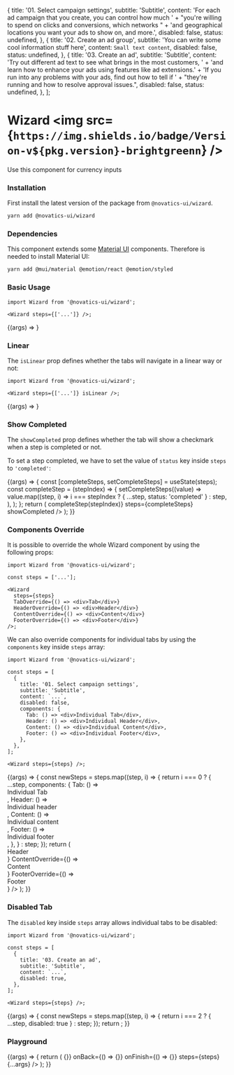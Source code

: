 

  {
    title: '01. Select campaign settings',
    subtitle: 'Subtitle',
    content:
      'For each ad campaign that you create, you can control how much ' +
      "you're willing to spend on clicks and conversions, which networks " +
      'and geographical locations you want your ads to show on, and more.',
    disabled: false,
    status: undefined,
  },
  {
    title: '02. Create an ad group',
    subtitle: 'You can write some cool information stuff here',
    content: `Small text content`,
    disabled: false,
    status: undefined,
  },
  {
    title: '03. Create an ad',
    subtitle: 'Subtitle',
    content:
      'Try out different ad text to see what brings in the most customers, ' +
      'and learn how to enhance your ads using features like ad extensions.' +
      'If you run into any problems with your ads, find out how to tell if ' +
      "they're running and how to resolve approval issues.",
    disabled: false,
    status: undefined,
  },
];

<Meta title="Components/Wizard" component={Wizard} />

# Wizard <img src={`https://img.shields.io/badge/Version-v${pkg.version}-brightgreenn`} />

Use this component for currency inputs

### Installation

First install the latest version of the package from `@novatics-ui/wizard`.

```bash
yarn add @novatics-ui/wizard

```

### Dependencies

This component extends some [Material UI](https://mui.com/material-ui/getting-started/overview/) components. Therefore is needed to install Material UI:

```bash
yarn add @mui/material @emotion/react @emotion/styled
```

### Basic Usage

```tsx
import Wizard from '@novatics-ui/wizard';

<Wizard steps={['...']} />;
```

<Canvas>
  <Story name="Basic Usage">{(args) => <Wizard steps={steps} />}</Story>
</Canvas>

### Linear

The `isLinear` prop defines whether the tabs will navigate in a linear way or not:

```tsx
import Wizard from '@novatics-ui/wizard';

<Wizard steps={['...']} isLinear />;
```

<Canvas>
  <Story name="Linear">{(args) => <Wizard steps={steps} isLinear />}</Story>
</Canvas>

### Show Completed

The `showCompleted` prop defines whether the tab will show a checkmark when a step is completed or not.

To set a step completed, we have to set the value of `status` key inside `steps` to `'completed'`:

<Canvas>
  <Story name="Show Completed">
    {(args) => {
      const [completeSteps, setCompleteSteps] = useState(steps);
      const completeStep = (stepIndex) => {
        setCompleteSteps((value) =>
          value.map((step, i) =>
            i === stepIndex ? { ...step, status: 'completed' } : step,
          ),
        );
      };
      return (
        <Wizard
          onChange={(stepIndex) => completeStep(stepIndex)}
          steps={completeSteps}
          showCompleted
        />
      );
    }}
  </Story>
</Canvas>

### Components Override

It is possible to override the whole Wizard component by using the following props:

```tsx
import Wizard from '@novatics-ui/wizard';

const steps = ['...'];

<Wizard
  steps={steps}
  TabOverride={() => <div>Tab</div>}
  HeaderOverride={() => <div>Header</div>}
  ContentOverride={() => <div>Content</div>}
  FooterOverride={() => <div>Footer</div>}
/>;
```

We can also override components for individual tabs by using the `components` key inside `steps` array:

```tsx
import Wizard from '@novatics-ui/wizard';

const steps = [
  {
    title: '01. Select campaign settings',
    subtitle: 'Subtitle',
    content: `...`,
    disabled: false,
    components: {
      Tab: () => <div>Individual Tab</div>,
      Header: () => <div>Individual Header</div>,
      Content: () => <div>Individual Content</div>,
      Footer: () => <div>Individual Footer</div>,
    },
  },
];

<Wizard steps={steps} />;
```

<Canvas>
  <Story name="Components Override">
    {(args) => {
      const newSteps = steps.map((step, i) => {
        return i === 0
          ? {
              ...step,
              components: {
                Tab: () => <div>Individual Tab</div>,
                Header: () => <div>Individual header</div>,
                Content: () => <div>Individual content</div>,
                Footer: () => <div>Individual footer</div>,
              },
            }
          : step;
      });
      return (
        <Wizard
          steps={newSteps}
          HeaderOverride={() => <div>Header</div>}
          ContentOverride={() => <div>Content</div>}
          FooterOverride={() => <div>Footer</div>}
        />
      );
    }}
  </Story>
</Canvas>

### Disabled Tab

The `disabled` key inside `steps` array allows individual tabs to be disabled:

```tsx
import Wizard from '@novatics-ui/wizard';

const steps = [
  {
    title: '03. Create an ad',
    subtitle: 'Subtitle',
    content: `...`,
    disabled: true,
  },
];

<Wizard steps={steps} />;
```

<Canvas>
  <Story name="Disabled Tab">
    {(args) => {
      const newSteps = steps.map((step, i) => {
        return i === 2 ? { ...step, disabled: true } : step;
      });
      return <Wizard steps={newSteps} />;
    }}
  </Story>
</Canvas>

### Playground

<Canvas>
  <Story
    argTypes={{
      isLinear: {
        name: 'isLinear',
        description: 'isLinear',
        table: {
          type: { summary: 'boolean' },
          defaultValue: { summary: false },
        },
        control: {
          type: 'boolean',
        },
      },
      showCompleted: {
        name: 'showCompleted',
        description: 'showCompleted',
        table: {
          type: { summary: 'boolean' },
          defaultValue: { summary: false },
        },
        control: {
          type: 'boolean',
        },
      },
      tabIndicatorColor: {
        name: 'tabIndicatorColor',
        description: 'tabIndicatorColor',
        table: {
          type: { summary: 'string' },
          defaultValue: { summary: 'blue' },
        },
        control: {
          type: 'text',
        },
      },
      onNext: { description: 'Method called when next button is pressed' },
      onBack: { description: 'Method called when back button is pressed' },
      onFinish: { description: 'Method called when finish button is pressed' },
      onChange: { description: 'Method called when current step changes' },
      ContainerProps: { description: 'Container Props' },
      TabsProps: { description: 'Tabs Props' },
      TabPanelContainerProps: { description: 'Tab Panel Container Props' },
      TabOverride: { description: 'Tab Override' },
      HeaderOverride: { description: 'Header Override' },
      ContentOverride: { description: 'Content Override' },
      FooterOverride: { description: 'Footer Override' },
      steps: { description: 'steps' },
    }}
    name="Playground"
  >
    {(args) => {
      return (
        <Wizard
          onNext={() => {}}
          onBack={() => {}}
          onFinish={() => {}}
          steps={steps}
          {...args}
        />
      );
    }}
  </Story>
</Canvas>

<ArgsTable story="Playground" />
